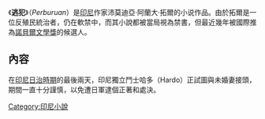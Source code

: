 《'''逃犯'''》（''Perburuan''）是[[印尼|印尼]]作家沛莫迪亞·阿蘭大·拓爾的小说作品。由於拓爾是一位反殖民統治者，仍在軟禁中，而其小說都被當局視為禁書，但最近幾年被國際推為[[諾貝爾文學獎|諾貝爾文學獎]]的候選人。

==內容==
在[[印度尼西亞日治時期|印尼日治時期]]的最後兩天，印尼獨立鬥士哈多（Hardo）正試圖與未婚妻接頭，期間一直十分謹慎，以免遭日軍逮個正著和處決。

[[Category:印尼小說|Category:印尼小說]]